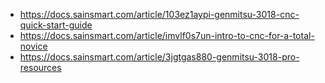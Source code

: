 - https://docs.sainsmart.com/article/103ez1aypi-genmitsu-3018-cnc-quick-start-guide
- https://docs.sainsmart.com/article/imvlf0s7un-intro-to-cnc-for-a-total-novice
- https://docs.sainsmart.com/article/3jgtgas880-genmitsu-3018-pro-resources